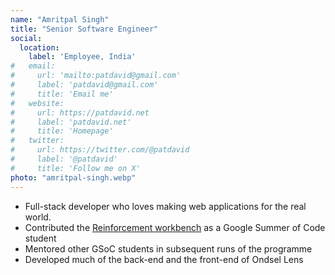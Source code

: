 ```yaml
---
name: "Amritpal Singh"
title: "Senior Software Engineer"
social:
  location:
    label: 'Employee, India'
#   email:
#     url: 'mailto:patdavid@gmail.com'
#     label: 'patdavid@gmail.com'
#     title: 'Email me'
#   website:
#     url: https://patdavid.net
#     label: 'patdavid.net'
#     title: 'Homepage'
#   twitter:
#     url: https://twitter.com/@patdavid
#     label: '@patdavid'
#     title: 'Follow me on X'
photo: "amritpal-singh.webp"
---
```



<TeamMember frontMatter={frontMatter}>

 - Full-stack developer who loves making web applications for the real world.
 - Contributed the [Reinforcement workbench](https://github.com/amrit3701/FreeCAD-Reinforcement) as a Google Summer of Code student
 - Mentored other GSoC students in subsequent runs of the programme
 - Developed much of the back-end and the front-end of Ondsel Lens

</TeamMember>

